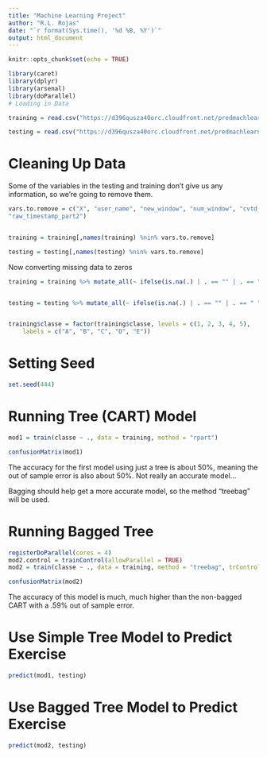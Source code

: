 ```yaml
---
title: "Machine Learning Project"
author: "R.L. Rojas"
date: "`r format(Sys.time(), '%d %B, %Y')`"
output: html_document
---
```


```r
knitr::opts_chunk$set(echo = TRUE)
```

```r
library(caret)
library(dplyr)
library(arsenal)
library(doParallel)
# Loading in Data

training = read.csv("https://d396qusza40orc.cloudfront.net/predmachlearn/pml-training.csv")

testing = read.csv("https://d396qusza40orc.cloudfront.net/predmachlearn/pml-testing.csv")

```



# Cleaning Up Data
Some of the variables in the testing and training don't give us any information, so we're going to remove them. 
```r

vars.to.remove = c("X", "user_name", "new_window", "num_window", "cvtd_timestamp", "problem_id", "raw_timestamp_part1", 
"raw_timestamp_part2")


training = training[,names(training) %nin% vars.to.remove]

testing = testing[,names(testing) %nin% vars.to.remove]

```


Now converting missing data to zeros

```r

training = training %>% mutate_all(~ ifelse(is.na(.) | . == "" | . == " " | . == '#DIV/0!', 0, .))


testing = testing %>% mutate_all(~ ifelse(is.na(.) | . == "" | . == " " | . == '#DIV/0!', 0, .))


training$classe = factor(training$classe, levels = c(1, 2, 3, 4, 5), 
    labels = c("A", "B", "C", "D", "E"))

```


# Setting Seed
```r
set.seed(444)
```


# Running Tree (CART) Model
```r
mod1 = train(classe ~ ., data = training, method = "rpart")

confusionMatrix(mod1)
```


The accuracy for the first model using just a tree is about 50%, meaning the out of sample error is also about 50%. Not really an accurate model...

Bagging should help get a more accurate model, so the method "treebag" will be used. 

# Running Bagged Tree
```r
registerDoParallel(cores = 4)
mod2.control = trainControl(allowParallel = TRUE)
mod2 = train(classe ~ ., data = training, method = "treebag", trControl = mod2.control)

confusionMatrix(mod2)
```
 

The accuracy of this model is much, much higher than the non-bagged CART with a .59% out of sample error. 

# Use Simple Tree Model to Predict Exercise 
```r
predict(mod1, testing)
```


# Use Bagged Tree Model to Predict Exercise
```r
predict(mod2, testing)
```